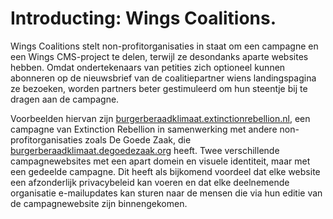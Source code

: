# Introducting: Wings Coalitions.


Wings Coalitions stelt non-profitorganisaties in staat om een campagne en een Wings CMS-project te delen, terwijl ze desondanks aparte websites hebben. Omdat ondertekenaars van petities zich optioneel kunnen abonneren op de nieuwsbrief van de coalitiepartner wiens landingspagina ze bezoeken, worden partners beter gestimuleerd om hun steentje bij te dragen aan de campagne.

<ImageComponent image={CoalitionsImage} />

Voorbeelden hiervan zijn [burgerberaadklimaat.extinctionrebellion.nl](https://burgerberaad.extinctionrebellion.nl), een campagne van Extinction Rebellion in samenwerking met andere non-profitorganisaties zoals De Goede Zaak, die [burgerberaadklimaat.degoedezaak.org](https://burgerberaad.degoedezaak.org) heeft. Twee verschillende campagnewebsites met een apart domein en visuele identiteit, maar met een gedeelde campagne. Dit heeft als bijkomend voordeel dat elke website een afzonderlijk privacybeleid kan voeren en dat elke deelnemende organisatie e-mailupdates kan sturen naar de mensen die via hun editie van de campagnewebsite zijn binnengekomen.

<CallToAction />

